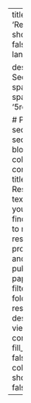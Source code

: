 ---
title: 'Research'
show_date: false
type: landing

design:
  # Section spacing
  spacing: '5rem'

# Page sections
sections:
  - block: collection
    content:
      title: Latest Research
      text: Here you will find links to my research projects and published papers.
      filters:
        folders:
          - research
    design:
      view: compact
      fill_image: false
      columns: 3
      show_date: false
---